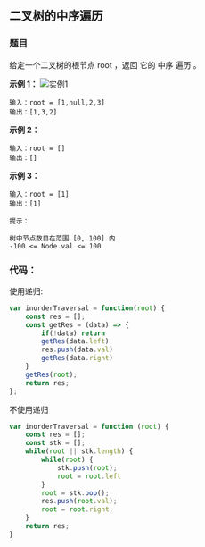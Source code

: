 ## 二叉树的中序遍历

<TitleMsg
    link='https://leetcode.cn/problems/binary-tree-inorder-traversal/description/'
    level='easy'
    title='No.94 二叉树的中序遍历'
/>
### 题目
给定一个二叉树的根节点 root ，返回 它的 中序 遍历 。

**示例 1：**
![实例1](https://assets.leetcode.com/uploads/2020/09/15/inorder_1.jpg)
```text
输入：root = [1,null,2,3]
输出：[1,3,2]
```
**示例 2：**
```text
输入：root = []
输出：[]
```
**示例 3：**
```text
输入：root = [1]
输出：[1]
```
```text
提示：

树中节点数目在范围 [0, 100] 内
-100 <= Node.val <= 100
```


### 代码：
使用递归:
```javascript
var inorderTraversal = function(root) {
    const res = [];
    const getRes = (data) => {
        if(!data) return 
        getRes(data.left)
        res.push(data.val)
        getRes(data.right)
    }
    getRes(root);
    return res;
};
```


不使用递归
```javascript
var inorderTraversal = function (root) {
    const res = [];
    const stk = [];
    while(root || stk.length) {
        while(root) {
            stk.push(root);
            root = root.left
        }
        root = stk.pop();
        res.push(root.val);
        root = root.right;
    }
    return res;
}
```



